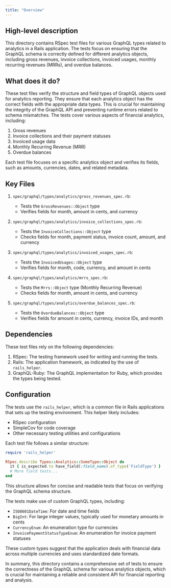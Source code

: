 ```yaml
---
title: "Overview"
---
```


## High-level description
This directory contains RSpec test files for various GraphQL types related to analytics in a Rails application. The tests focus on ensuring that the GraphQL schema is correctly defined for different analytics objects, including gross revenues, invoice collections, invoiced usages, monthly recurring revenues (MRRs), and overdue balances.

## What does it do?
These test files verify the structure and field types of GraphQL objects used for analytics reporting. They ensure that each analytics object has the correct fields with the appropriate data types. This is crucial for maintaining the integrity of the GraphQL API and preventing runtime errors related to schema mismatches. The tests cover various aspects of financial analytics, including:

1. Gross revenues
2. Invoice collections and their payment statuses
3. Invoiced usage data
4. Monthly Recurring Revenue (MRR)
5. Overdue balances

Each test file focuses on a specific analytics object and verifies its fields, such as amounts, currencies, dates, and related metadata.

## Key Files
1. `spec/graphql/types/analytics/gross_revenues_spec.rb`:
   - Tests the `GrossRevenues::Object` type
   - Verifies fields for month, amount in cents, and currency

2. `spec/graphql/types/analytics/invoice_collections_spec.rb`:
   - Tests the `InvoiceCollections::Object` type
   - Checks fields for month, payment status, invoice count, amount, and currency

3. `spec/graphql/types/analytics/invoiced_usages_spec.rb`:
   - Tests the `InvoicedUsages::Object` type
   - Verifies fields for month, code, currency, and amount in cents

4. `spec/graphql/types/analytics/mrrs_spec.rb`:
   - Tests the `Mrrs::Object` type (Monthly Recurring Revenue)
   - Checks fields for month, amount in cents, and currency

5. `spec/graphql/types/analytics/overdue_balances_spec.rb`:
   - Tests the `OverdueBalances::Object` type
   - Verifies fields for amount in cents, currency, invoice IDs, and month

## Dependencies
These test files rely on the following dependencies:

1. RSpec: The testing framework used for writing and running the tests.
2. Rails: The application framework, as indicated by the use of `rails_helper`.
3. GraphQL-Ruby: The GraphQL implementation for Ruby, which provides the types being tested.

## Configuration
The tests use the `rails_helper`, which is a common file in Rails applications that sets up the testing environment. This helper likely includes:

- RSpec configuration
- SimpleCov for code coverage
- Other necessary testing utilities and configurations

Each test file follows a similar structure:

```ruby
require 'rails_helper'

RSpec.describe Types::Analytics::SomeType::Object do
  it { is_expected.to have_field(:field_name).of_type('FieldType') }
  # More field tests...
end
```

This structure allows for concise and readable tests that focus on verifying the GraphQL schema structure.

The tests make use of custom GraphQL types, including:

- `ISO8601DateTime`: For date and time fields
- `BigInt`: For large integer values, typically used for monetary amounts in cents
- `CurrencyEnum`: An enumeration type for currencies
- `InvoicePaymentStatusTypeEnum`: An enumeration for invoice payment statuses

These custom types suggest that the application deals with financial data across multiple currencies and uses standardized date formats.

In summary, this directory contains a comprehensive set of tests to ensure the correctness of the GraphQL schema for various analytics objects, which is crucial for maintaining a reliable and consistent API for financial reporting and analysis.
